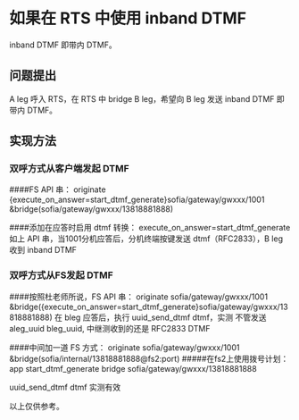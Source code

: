 # 如果在 RTS 中使用 inband DTMF

inband DTMF 即带内 DTMF。

## 问题提出

A leg 呼入 RTS，在 RTS 中 bridge B leg，希望向 B leg 发送 inband DTMF 即带内 DTMF。

## 实现方法

### 双呼方式从客户端发起 DTMF

####FS API 串：
originate {execute_on_answer=start_dtmf_generate}sofia/gateway/gwxxx/1001 &bridge(sofia/gateway/gwxxx/13818881888)

####添加在应答时启用 dtmf 转换：
execute_on_answer=start_dtmf_generate
如上 API 串，当1001分机应答后，分机终端按键发送 dtmf（RFC2833），B leg 收到 inband DTMF

### 双呼方式从FS发起 DTMF

####按照杜老师所说，FS API 串：
originate sofia/gateway/gwxxx/1001 &bridge({execute_on_answer=start_dtmf_generate}sofia/gateway/gwxxx/13818881888)
在 bleg 应答后，执行 uuid_send_dtmf <uuid> dtmf，实测 不管发送 aleg_uuid bleg_uuid, 中继测收到的还是 RFC2833 DTMF

####中间加一道 FS 方式：
originate sofia/gateway/gwxxx/1001 &bridge(sofia/internal/13818881888@fs2:port)
#####在fs2上使用拨号计划：
app start_dtmf_generate
bridge sofia/gateway/gwxxx/13818881888

uuid_send_dtmf <uuid> dtmf 实测有效

以上仅供参考。

